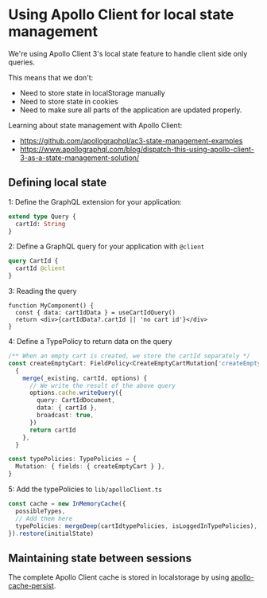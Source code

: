 # Using Apollo Client for local state management

We're using Apollo Client 3's local state feature to handle client side only
queries.

This means that we don't:

- Need to store state in localStorage manually
- Need to store state in cookies
- Need to make sure all parts of the application are updated properly.

Learning about state management with Apollo Client:

- https://github.com/apollographql/ac3-state-management-examples
- https://www.apollographql.com/blog/dispatch-this-using-apollo-client-3-as-a-state-management-solution/

## Defining local state

1: Define the GraphQL extension for your application:

```graphql
extend type Query {
  cartId: String
}
```

2: Define a GraphQL query for your application with `@client`

```graphql
query CartId {
  cartId @client
}
```

3: Reading the query

```tsx
function MyComponent() {
  const { data: cartIdData } = useCartIdQuery()
  return <div>{cartIdData?.cartId || 'no cart id'}</div>
}
```

4: Define a TypePolicy to return data on the query

```ts
/** When an empty cart is created, we store the cartId separately */
const createEmptyCart: FieldPolicy<CreateEmptyCartMutation['createEmptyCart']> =
  {
    merge(_existing, cartId, options) {
      // We write the result of the above query
      options.cache.writeQuery({
        query: CartIdDocument,
        data: { cartId },
        broadcast: true,
      })
      return cartId
    },
  }

const typePolicies: TypePolicies = {
  Mutation: { fields: { createEmptyCart } },
}
```

5: Add the typePolicies to `lib/apolloClient.ts`

```ts
const cache = new InMemoryCache({
  possibleTypes,
  // Add them here
  typePolicies: mergeDeep(cartIdtypePolicies, isLoggedInTypePolicies),
}).restore(initialState)
```

## Maintaining state between sessions

The complete Apollo Client cache is stored in localstorage by using
[apollo-cache-persist](https://github.com/apollographql/apollo-cache-persist).
